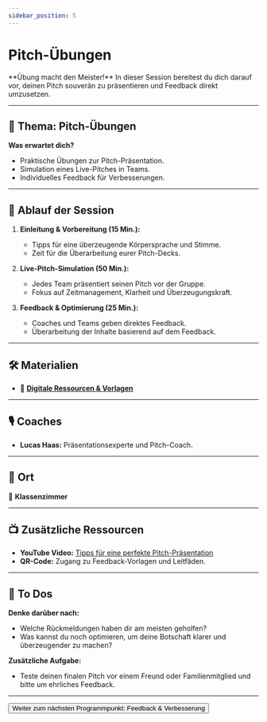 ```yaml
---
sidebar_position: 5
---
```


# Pitch-Übungen

<Admonition type="info" icon="🎯">
  **Übung macht den Meister!** In dieser Session bereitest du dich darauf vor,
  deinen Pitch souverän zu präsentieren und Feedback direkt umzusetzen.
</Admonition>

---

## 🎯 **Thema:** Pitch-Übungen

**Was erwartet dich?**

- Praktische Übungen zur Pitch-Präsentation.
- Simulation eines Live-Pitches in Teams.
- Individuelles Feedback für Verbesserungen.

---

## 📝 **Ablauf der Session**

1. **Einleitung & Vorbereitung (15 Min.):**

   - Tipps für eine überzeugende Körpersprache und Stimme.
   - Zeit für die Überarbeitung eurer Pitch-Decks.

2. **Live-Pitch-Simulation (50 Min.):**

   - Jedes Team präsentiert seinen Pitch vor der Gruppe.
   - Fokus auf Zeitmanagement, Klarheit und Überzeugungskraft.

3. **Feedback & Optimierung (25 Min.):**
   - Coaches und Teams geben direktes Feedback.
   - Überarbeitung der Inhalte basierend auf dem Feedback.

---

## 🛠️ **Materialien**

- 📂 **[Digitale Ressourcen & Vorlagen](https://drive.google.com/drive/folders/1GMZ5pg54OIcuKGARYLaR_-Cr4w9XJ9iA?usp=drive_link)**

---

## 🎙️ **Coaches**

- **Lucas Haas:** Präsentationsexperte und Pitch-Coach.

---

## 📍 **Ort**

📍 **Klassenzimmer**

---

## 📺 **Zusätzliche Ressourcen**

- **YouTube Video:** [Tipps für eine perfekte Pitch-Präsentation](https://www.youtube.com/watch?v=XWRtG_PDRik)
- **QR-Code:** Zugang zu Feedback-Vorlagen und Leitfäden.

---

## 🚀 **To Dos**

**Denke darüber nach:**

- Welche Rückmeldungen haben dir am meisten geholfen?
- Was kannst du noch optimieren, um deine Botschaft klarer und überzeugender zu machen?

**Zusätzliche Aufgabe:**

- Teste deinen finalen Pitch vor einem Freund oder Familienmitglied und bitte um ehrliches Feedback.

---

<Button destination="/roadmap/docs/startup-basics/yfn-school/day4/pitch-feedback">
  Weiter zum nächsten Programmpunkt: Feedback & Verbesserung
</Button>
